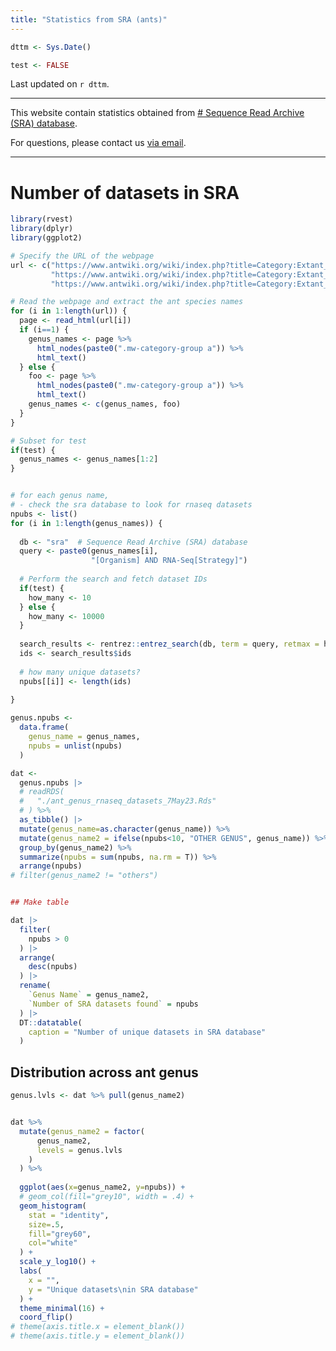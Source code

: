 ```yaml
---
title: "Statistics from SRA (ants)"
---
```


```r
dttm <- Sys.Date()

test <- FALSE
```


Last updated on `r dttm`.

---

This website contain statistics obtained from [# Sequence Read Archive (SRA) database](https://www.ncbi.nlm.nih.gov/sra).

For questions, please contact us [via email](contact.qmd).


___

# Number of datasets in SRA

```r
library(rvest)
library(dplyr)
library(ggplot2)

# Specify the URL of the webpage
url <- c("https://www.antwiki.org/wiki/index.php?title=Category:Extant_genus&pageuntil=Messor#mw-pages",
         "https://www.antwiki.org/wiki/index.php?title=Category:Extant_genus&pagefrom=Messor#mw-pages",
         "https://www.antwiki.org/wiki/index.php?title=Category:Extant_genus&pagefrom=Veromessor#mw-pages")

# Read the webpage and extract the ant species names
for (i in 1:length(url)) {
  page <- read_html(url[i])
  if (i==1) {
    genus_names <- page %>%
      html_nodes(paste0(".mw-category-group a")) %>%
      html_text()
  } else {
    foo <- page %>%
      html_nodes(paste0(".mw-category-group a")) %>%
      html_text()
    genus_names <- c(genus_names, foo)
  }
}

# Subset for test
if(test) {
  genus_names <- genus_names[1:2]
}


# for each genus name,
# - check the sra database to look for rnaseq datasets
npubs <- list()
for (i in 1:length(genus_names)) {
  
  db <- "sra"  # Sequence Read Archive (SRA) database
  query <- paste0(genus_names[i],
                  "[Organism] AND RNA-Seq[Strategy]")
  
  # Perform the search and fetch dataset IDs
  if(test) {
    how_many <- 10
  } else {
    how_many <- 10000
  }
  
  search_results <- rentrez::entrez_search(db, term = query, retmax = how_many)
  ids <- search_results$ids
  
  # how many unique datasets?
  npubs[[i]] <- length(ids)
  
}

genus.npubs <-
  data.frame(
    genus_name = genus_names,
    npubs = unlist(npubs)
  )

dat <- 
  genus.npubs |>
  # readRDS(
  #   "./ant_genus_rnaseq_datasets_7May23.Rds"
  # ) %>%
  as_tibble() |> 
  mutate(genus_name=as.character(genus_name)) %>% 
  mutate(genus_name2 = ifelse(npubs<10, "OTHER GENUS", genus_name)) %>% 
  group_by(genus_name2) %>% 
  summarize(npubs = sum(npubs, na.rm = T)) %>% 
  arrange(npubs)
# filter(genus_name2 != "others")


## Make table

dat |> 
  filter(
    npubs > 0
  ) |> 
  arrange(
    desc(npubs)
  ) |> 
  rename(
    `Genus Name` = genus_name2,
    `Number of SRA datasets found` = npubs
  ) |> 
  DT::datatable(
    caption = "Number of unique datasets in SRA database"
  )
```


## Distribution across ant genus

```r
genus.lvls <- dat %>% pull(genus_name2)


dat %>% 
  mutate(genus_name2 = factor(
      genus_name2, 
      levels = genus.lvls
    )
  ) %>% 
  
  ggplot(aes(x=genus_name2, y=npubs)) +
  # geom_col(fill="grey10", width = .4) +
  geom_histogram(
    stat = "identity",
    size=.5, 
    fill="grey60", 
    col="white"
  ) +
  scale_y_log10() +
  labs(
    x = "",
    y = "Unique datasets\nin SRA database"
  ) +
  theme_minimal(16) +
  coord_flip()
# theme(axis.title.x = element_blank())
# theme(axis.title.y = element_blank())

```

